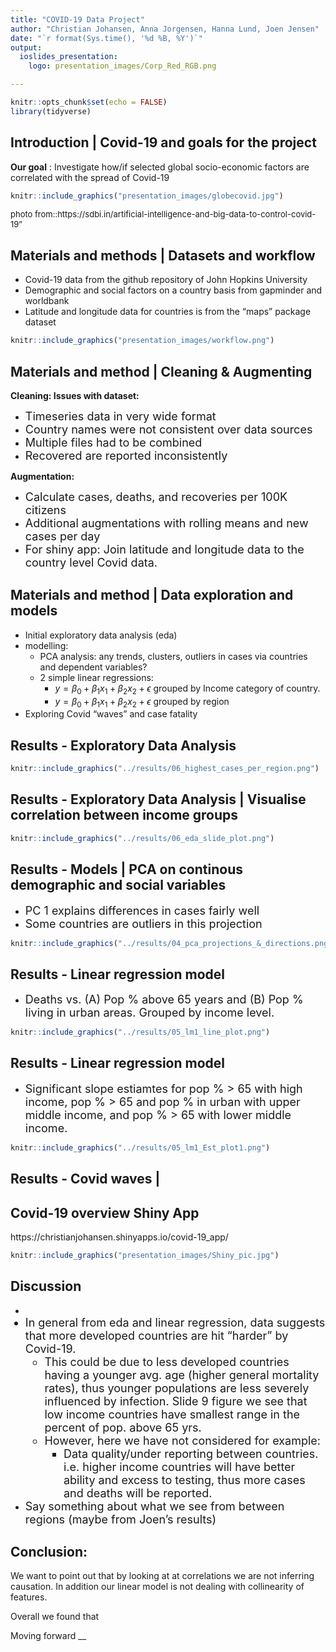 ```yaml
---
title: "COVID-19 Data Project"
author: "Christian Johansen, Anna Jorgensen, Hanna Lund, Joen Jensen"
date: "`r format(Sys.time(), '%d %B, %Y')`"
output:
  ioslides_presentation:
    logo: presentation_images/Corp_Red_RGB.png

---
```


```r
knitr::opts_chunk$set(echo = FALSE)
library(tidyverse)
```

## Introduction | Covid-19 and goals for the project

**Our goal** : Investigate how/if selected global socio-economic factors are correlated with the spread of Covid-19


```r
knitr::include_graphics("presentation_images/globecovid.jpg")
```
<font size="2"> photo from::https://sdbi.in/artificial-intelligence-and-big-data-to-control-covid-19"</font>

## Materials and methods | Datasets and workflow
- Covid-19 data from the github repository of John Hopkins University 
- Demographic and social factors on a country basis from gapminder and worldbank
- Latitude and longitude data for countries is from the "maps" package dataset

```r
knitr::include_graphics("presentation_images/workflow.png")
```
 
## Materials and method | Cleaning & Augmenting

**Cleaning: Issues with dataset:**

- <font size="4">Timeseries data in very wide format</font>
- <font size="4">Country names were not consistent over data sources</font>
- <font size="4">Multiple files had to be combined</font>
- <font size="4">Recovered are reported inconsistently</font>

**Augmentation:**

- <font size="4">Calculate cases, deaths, and recoveries per 100K citizens</font>
- <font size="4">Additional augmentations with rolling means and new cases per day</font>
- <font size="4">For shiny app: Join latitude and longitude data to the country level Covid data.</font>



## Materials and method | Data exploration and models

- Initial exploratory data analysis (eda)
- modelling:
  * PCA analysis: any trends, clusters, outliers in cases via countries and dependent variables?
  * 2 simple linear regressions: 
    + $y=\beta_0 + \beta_1 x_1+ \beta_2 x_2 + \epsilon$ grouped by Income category of country. 
    + $y=\beta_0 + \beta_1 x_1+ \beta_2 x_2 + \epsilon$ grouped by region
    
- Exploring Covid "waves" and case fatality

## Results - Exploratory Data Analysis

```r
knitr::include_graphics("../results/06_highest_cases_per_region.png")
```

## Results - Exploratory Data Analysis | Visualise correlation between income groups

```r
knitr::include_graphics("../results/06_eda_slide_plot.png")
```


## Results - Models | PCA on continous demographic and social variables 
- <font size="4"> PC 1 explains differences in cases fairly well</font>
- <font size="4"> Some countries are outliers in this projection</font>

```r
knitr::include_graphics("../results/04_pca_projections_&_directions.png")
```

## Results - Linear regression model
- <font size="4"> Deaths vs. (A) Pop % above 65 years and (B) Pop % living in urban areas. Grouped by income level. </font>

```r
knitr::include_graphics("../results/05_lm1_line_plot.png")
```

## Results - Linear regression model
- <font size="4"> Significant slope estiamtes for pop % > 65 with high income, pop % > 65 and pop % in urban with upper middle income, and pop % > 65 with lower middle income. </font>

```r
knitr::include_graphics("../results/05_lm1_Est_plot1.png")
```

## Results - Covid waves | 

## Covid-19 overview Shiny App

https://christianjohansen.shinyapps.io/covid-19_app/

```r
knitr::include_graphics("presentation_images/Shiny_pic.jpg")
```

## Discussion
- <font size="4"> 
- In general from eda and linear regression, data suggests that more developed countries are  hit "harder" by Covid-19. 
  * This could be due to less developed countries having a younger avg. age (higher general mortality rates), thus younger populations are less severely influenced by infection. Slide 9 figure we see that low income countries have smallest range in the percent of pop. above 65 yrs. 
  * However, here we have not considered for example:
    - Data quality/under reporting between countries. i.e. higher income countries will have better ability and excess to testing, thus more cases and deaths will be reported.
- Say something about what we see from between regions (maybe from Joen's results) </font>

 
## Conclusion: 

We want to point out that by looking at at correlations we are not inferring causation. 
In addition our linear model is not dealing with collinearity of features.

Overall we found that 

Moving forward __ 
